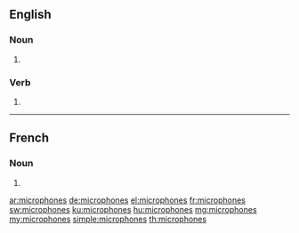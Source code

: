 ==English==

===Noun===
{{head|en|plural}}

# {{plural of|microphone|lang=en}}

===Verb===
{{head|en|verb form}}

# {{en-third-person singular of|microphone}}

----

==French==

===Noun===
{{head|fr|plural|g=?}}

# {{plural of|microphone|lang=fr}}

[[ar:microphones]]
[[de:microphones]]
[[el:microphones]]
[[fr:microphones]]
[[sw:microphones]]
[[ku:microphones]]
[[hu:microphones]]
[[mg:microphones]]
[[my:microphones]]
[[simple:microphones]]
[[th:microphones]]